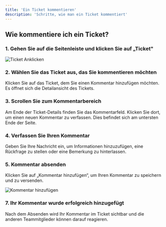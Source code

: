 ```yaml
---
title: 'Ein Ticket kommentieren'
description: 'Schritte, wie man ein Ticket kommentiert'
---
```


## **Wie kommentiere ich ein Ticket?**

### 1. **Gehen Sie auf die Seitenleiste und klicken Sie auf „Ticket"**

![Ticket Anklicken](/images/sidebar_ticket_anklicken.png)

### 2. **Wählen Sie das Ticket aus, das Sie kommentieren möchten**

Klicken Sie auf das Ticket, dem Sie einen Kommentar hinzufügen möchten. Es öffnet sich die Detailansicht des Tickets.

### 3. **Scrollen Sie zum Kommentarbereich**

Am Ende der Ticket-Details finden Sie das Kommentarfeld. Klicken Sie dort, um einen neuen Kommentar zu verfassen. Dies befindet sich am untersten Ende der Seite.

### 4. **Verfassen Sie Ihren Kommentar**

Geben Sie Ihre Nachricht ein, um Informationen hinzuzufügen, eine Rückfrage zu stellen oder eine Bemerkung zu hinterlassen. 

### 5. **Kommentar absenden**

Klicken Sie auf „Kommentar hinzufügen“, um Ihren Kommentar zu speichern und zu versenden.

![Kommentar hinzufügen](/images/kommentar_hinzufuegen_anklicken.png)

### 7. **Ihr Kommentar wurde erfolgreich hinzugefügt**

Nach dem Absenden wird Ihr Kommentar im Ticket sichtbar und die anderen Teammitglieder können darauf reagieren.

